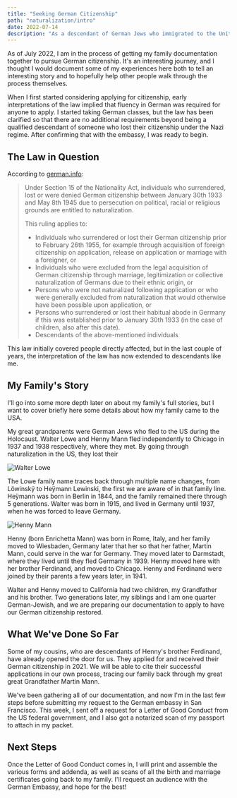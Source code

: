 ```yaml
---
title: "Seeking German Citizenship"
path: "naturalization/intro"
date: 2022-07-14
description: "As a descendant of German Jews who immigrated to the United States, I'm pursuing my right to reclaim my german citizenship."
---
```


As of July 2022, I am in the process of getting my family documentation together to pursue German citizenship. It's an interesting journey, and I thought I would document some of my experiences here both to tell an interesting story and to hopefully help other people walk through the process themselves.

When I first started considering applying for citizenship, early interpretations of the law implied that fluency in German was required for anyone to apply. I started taking German classes, but the law has been clarified so that there are no additional requirements beyond being a qualified descendant of someone who lost their citizenship under the Nazi regime. After confirming that with the embassy, I was ready to begin.

## The Law in Question

According to [german.info](https://www.germany.info/us-en/service/03-Citizenship/-/2479490):

> Under Section 15 of the Nationality Act, individuals who surrendered, lost or were denied German citizenship between January 30th 1933 and May 8th 1945 due to persecution on political, racial or religious grounds are entitled to naturalization.
>
> This ruling applies to:
>
> * Individuals who surrendered or lost their German citizenship prior to February 26th 1955, for example through acquisition of foreign citizenship on application, release on application or marriage with a foreigner, or
> * Individuals who were excluded from the legal acquisition of German citizenship through marriage, legitimization or collective naturalization of Germans due to their ethnic origin, or
> * Persons who were not naturalized following application or who were generally excluded from naturalization that would otherwise have been possible upon application, or
> * Persons who surrendered or lost their habitual abode in Germany if this was established prior to January 30th 1933 (in the case of children, also after this date).
> * Descendants of the above-mentioned individuals

This law initially covered people directly affected, but in the last couple of years, the interpretation of the law has now extended to descendants like me. 

## My Family's Story

I'll go into some more depth later on about my family's full stories, but I want to cover briefly here some details about how my family came to the USA.


My great grandparents were German Jews who fled to the US during the Holocaust. Walter Lowe and Henny Mann fled independently to Chicago in 1937 and 1938 respectively, where they met. By going through naturalization in the US, they lost their 

![Walter Lowe](./walter_lowe.jpeg "Walter Lowe")

The Lowe family name traces back through multiple name changes, from Löwinskÿ to Heÿmann Lewinski, the first we are aware of in that family line. Heÿmann was born in Berlin in 1844, and the family remained there through 5 generations. Walter was born in 1915, and lived in Germany until 1937, when he was forced to leave Germany.

![Henny Mann](./henny_mann.jpeg)

Henny (born Enrichetta Mann) was born in Rome, Italy, and her family moved to Wiesbaden, Germany later that her so that her father, Martin Mann, could serve in the war for Germany. They moved later to Darmstadt, where they lived until they fled Germany in 1939. Henny moved here with her brother Ferdinand, and moved to Chicago. Henny and Ferdinand were joined by their parents a few years later, in 1941.

Walter and Henny moved to California had two children, my Grandfather and his brother. Two generations later, my siblings and I am one quarter German-Jewish, and we are preparing our documentation to apply to have our German citizenship restored.

## What We've Done So Far

Some of my cousins, who are descendants of Henny's brother Ferdinand, have already opened the door for us. They applied for and received their German citizenship in 2021. We will be able to cite their successful applications in our own process, tracing our family back through my great great Grandfather Martin Mann. 

We've been gathering all of our documentation, and now I'm in the last few steps before submitting my request to the German embassy in San Francisco. This week, I sent off a request for a Letter of Good Conduct from the US federal government, and I also got a notarized scan of my passport to attach in my packet.

## Next Steps

Once the Letter of Good Conduct comes in, I will print and assemble the various forms and addenda, as well as scans of all the birth and marriage certificates going back to my family. I'll request an audience with the German Embassy, and hope for the best!
